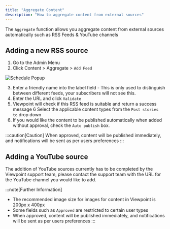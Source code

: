 ```yaml
---
title: "Aggregate Content"
description: "How to aggregate content from external sources"
---
```


The `Aggregate` function allows you aggregate content from external sources automatically such as RSS Feeds & YouTube channels

## Adding a new RSS source

1. Go to the Admin Menu
2. Click Content > Aggregate > `Add Feed`

![Schedule Popup](/assets/content/schedule-modal.png)

3. Enter a friendly name into the label field - This is only used to distinguish between different feeds, your subscribers will not see this.
4. Enter the URL and click `Validate`
5. Viewpoint will check if this RSS feed is suitable and return a success message
6  Select the applicable content types from the `Post stories to` drop down
7. If you would like the content to be published automatically when added without approval, check the `Auto publish` box.

:::caution[Caution]
When approved, content will be published immediately, and notifications will be sent as per users preferences
:::

## Adding a YouTube source


The addition of YouTube sources currently has to be completed by the Viewpoint support team, please contact the support team with the URL for the YouTube channel you would like to add.



:::note[Further Information]
- The recommended image size for images for content in Viewpoint is 200px x 400px
- Some fields such as `Approved` are restricted to certain user types
- When approved, content will be published immediately, and notifications will be sent as per users preferences
:::


